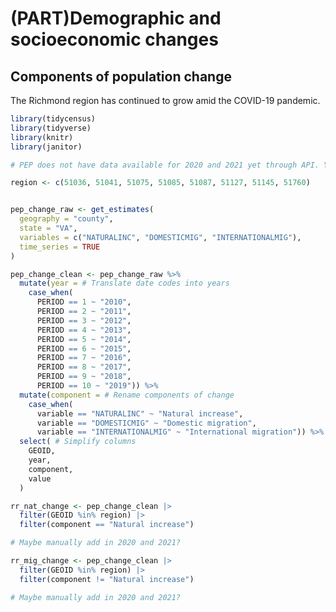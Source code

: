 # (PART)Demographic and socioeconomic changes {.unnumbered}

## Components of population change{#part-1-1}

The Richmond region has continued to grow amid the COVID-19 pandemic. 

```r
library(tidycensus)
library(tidyverse)
library(knitr)
library(janitor)

```

```r

# PEP does not have data available for 2020 and 2021 yet through API. You would need to pull in the excel files in and append.

region <- c(51036, 51041, 51075, 51085, 51087, 51127, 51145, 51760)


pep_change_raw <- get_estimates(
  geography = "county",
  state = "VA",
  variables = c("NATURALINC", "DOMESTICMIG", "INTERNATIONALMIG"),
  time_series = TRUE
)

pep_change_clean <- pep_change_raw %>% 
  mutate(year = # Translate date codes into years
    case_when(
      PERIOD == 1 ~ "2010",
      PERIOD == 2 ~ "2011",
      PERIOD == 3 ~ "2012",
      PERIOD == 4 ~ "2013",
      PERIOD == 5 ~ "2014",
      PERIOD == 6 ~ "2015",
      PERIOD == 7 ~ "2016",
      PERIOD == 8 ~ "2017",
      PERIOD == 9 ~ "2018",
      PERIOD == 10 ~ "2019")) %>%
  mutate(component = # Rename components of change
    case_when(
      variable == "NATURALINC" ~ "Natural increase",
      variable == "DOMESTICMIG" ~ "Domestic migration",
      variable == "INTERNATIONALMIG" ~ "International migration")) %>% 
  select( # Simplify columns
    GEOID,
    year,
    component,
    value
  )

rr_nat_change <- pep_change_clean |> 
  filter(GEOID %in% region) |> 
  filter(component == "Natural increase")

# Maybe manually add in 2020 and 2021?

```

```r

rr_mig_change <- pep_change_clean |> 
  filter(GEOID %in% region) |> 
  filter(component != "Natural increase")

# Maybe manually add in 2020 and 2021?


```

```r

```

